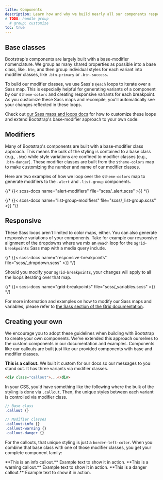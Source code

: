 ```yaml
---
title: Components
description: Learn how and why we build nearly all our components responsively and with base and modifier classes.
# TODO: handle group
  # group: customize
toc: true
---
```


## Base classes

Bootstrap's components are largely built with a base-modifier nomenclature. We group as many shared properties as possible into a base class, like `.btn`, and then group individual styles for each variant into modifier classes, like `.btn-primary` or `.btn-success`.

To build our modifier classes, we use Sass's `@each` loops to iterate over a Sass map. This is especially helpful for generating variants of a component by our `$theme-colors` and creating responsive variants for each breakpoint. As you customize these Sass maps and recompile, you'll automatically see your changes reflected in these loops.

Check out [our Sass maps and loops docs]([[docsref:/customize/sass#maps-and-loops]]) for how to customize these loops and extend Bootstrap's base-modifier approach to your own code.

## Modifiers

Many of Bootstrap's components are built with a base-modifier class approach. This means the bulk of the styling is contained to a base class (e.g., `.btn`) while style variations are confined to modifier classes (e.g., `.btn-danger`). These modifier classes are built from the `$theme-colors` map to make customizing the number and name of our modifier classes.

Here are two examples of how we loop over the `$theme-colors` map to generate modifiers to the `.alert` and `.list-group` components.

{/* {{< scss-docs name="alert-modifiers" file="scss/_alert.scss" >}} */}

{/* {{< scss-docs name="list-group-modifiers" file="scss/_list-group.scss" >}} */}

## Responsive

These Sass loops aren't limited to color maps, either. You can also generate responsive variations of your components. Take for example our responsive alignment of the dropdowns where we mix an `@each` loop for the `$grid-breakpoints` Sass map with a media query include.

{/* {{< scss-docs name="responsive-breakpoints" file="scss/_dropdown.scss" >}} */}

Should you modify your `$grid-breakpoints`, your changes will apply to all the loops iterating over that map.

{/* {{< scss-docs name="grid-breakpoints" file="scss/_variables.scss" >}} */}

For more information and examples on how to modify our Sass maps and variables, please refer to [the Sass section of the Grid documentation]([[docsref:/layout/grid#sass]]).

## Creating your own

We encourage you to adopt these guidelines when building with Bootstrap to create your own components. We've extended this approach ourselves to the custom components in our documentation and examples. Components like our callouts are built just like our provided components with base and modifier classes.

<div class="bd-example">
  <div class="bd-callout my-0">
    <strong>This is a callout.</strong> We built it custom for our docs so our messages to you stand out. It has three variants via modifier classes.
  </div>
</div>

```html
<div class="callout">...</div>
```

In your CSS, you'd have something like the following where the bulk of the styling is done via `.callout`. Then, the unique styles between each variant is controlled via modifier class.

```scss
// Base class
.callout {}

// Modifier classes
.callout-info {}
.callout-warning {}
.callout-danger {}
```

For the callouts, that unique styling is just a `border-left-color`. When you combine that base class with one of those modifier classes, you get your complete component family:

<Callout>
**This is an info callout.** Example text to show it in action.
</Callout>

<Callout type="warning">
**This is a warning callout.** Example text to show it in action.
</Callout>

<Callout type="danger">
**This is a danger callout.** Example text to show it in action.
</Callout>
